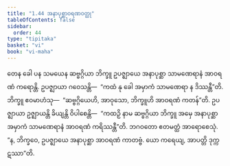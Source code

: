```yaml
---
title: "1.44 အနာပုစ္ဆာဝရဏဝတ္ထု"
tableOfContents: false
sidebar:
  order: 44
type: "tipitaka"
basket: "vi"
book: "vi-maha"
---
```



<DynamicBreadcrumb />

<Division number="108" book="vi-maha" e="ch" v="3" p="118">

<Paragraph number="479" book="vi-maha">
တေန ခေါ ပန သမယေန ဆဗ္ဗဂ္ဂိယာ ဘိက္ခူ ဥပဇ္ဈာယေ အနာပုစ္ဆာ သာမဏေရာနံ အာဝရဏံ ကရောန္တိ. ဥပဇ္ဈာယာ ဂဝေသန္တိ—  “ကထံ နု ခေါ အမှာကံ သာမဏေရာ န ဒိဿန္တီ”တိ. ဘိက္ခူ ဧဝမာဟံသု—  “ဆဗ္ဗဂ္ဂိယေဟိ, အာဝုသော, ဘိက္ခူဟိ အာဝရဏံ ကတန်”တိ. ဥပဇ္ဈာယာ ဥဇ္ဈာယန္တိ ခိယျန္တိ ဝိပါစေန္တိ—  “ကထဉှိ နာမ ဆဗ္ဗဂ္ဂိယာ ဘိက္ခူ အမှေ အနာပုစ္ဆာ အမှာကံ သာမဏေရာနံ အာဝရဏံ ကရိဿန္တီ”တိ. ဘဂဝတော ဧတမတ္ထံ အာရောစေသုံ. “န, ဘိက္ခဝေ, ဥပဇ္ဈာယေ အနာပုစ္ဆာ အာဝရဏံ ကာတဗ္ဗံ. ယော ကရေယျ, အာပတ္တိ ဒုက္ကဋဿာ”တိ.
</Paragraph>
</Division>